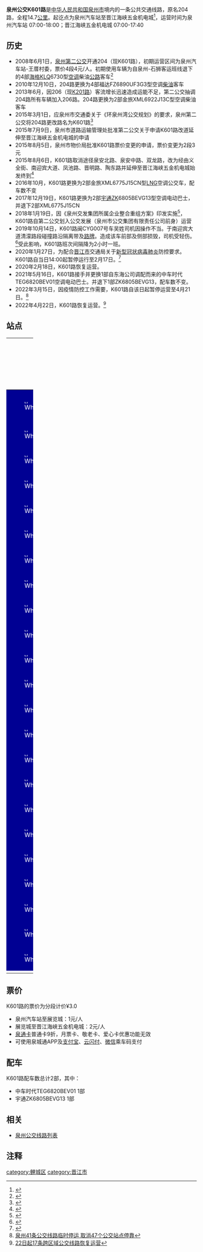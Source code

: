 {{Infobox Bus Route
| number=泉州公交K601路<br>（原204路）
| image=[[File:闽C09353D.jpg|300px]]
| operator=[[泉州市公交集团有限责任公司|泉州市公交集团有限责任公司]]  
| garage=[[泉州市环湾公交运输有限公司|环湾公司]]
| length=14.7KM
| via=展览城、泉州汽车基地
| start=泉州汽车站
| end=晋江海峡五金机电城
| level=泉州汽车站 07:00-18:00<br>晋江海峡五金机电城 07:00-17:40
| frequency=40-60分钟
| vehicle=中车时代TEG6820BEV01<br>宇通ZK6805BEVG13
| Fare=分段计价¥3.0
| bgcolor=#000093
| fontcolor=white
}}
'''泉州公交K601路'''是[[中华人民共和国|中华人民共和国]][[泉州市|泉州市]]境内的一条公共交通线路，原名204路，全程14.7[[公里|公里]]。起讫点为泉州汽车站至晋江海峡五金机电城<ref>{{Cite web |url=http://www.qzbus.cn/?action-category-catid-20 |title=线路查询 |accessdate=2016-06-27 |archive-date=2016-07-31 |archive-url=https://web.archive.org/web/20160731090630/http://www.qzbus.cn/?action-category-catid-20 |dead-url=no }}</ref>，运营时间为泉州汽车站 07:00-18:00；晋江海峡五金机电城 07:00-17:40

== 历史 ==
*2008年6月1日，[[泉州第二公交|泉州第二公交]]开通204（现K601路），初期运营区间为泉州汽车站-王厝村委，票价4段4元/人。初期使用车辆为自泉州-石狮客运班线退下的4部[[苏州金龙|海格]]KLQ6730型[[空调|空调]]柴油[[公路|公路]]客车<ref>{{Cite web |url=http://www.qzwb.com/gb/content/2008-04/04/content_2771132.htm |title=204路车6月开通 |access-date=2016-06-27 |archive-url=https://web.archive.org/web/20130412113613/http://www.qzwb.com/gb/content/2008-04/04/content_2771132.htm |archive-date=2013-04-12 |dead-url=yes }}</ref>
*2010年12月10日，204路更换为4部福达FZ6890UF3G3型空调[[柴油|柴油]]客车
*2013年6月，因206（现[[泉州公交K201路|K201路]]）客流增长迅速造成运能不足，第二公交抽调204路所有车辆加入206路。204路更换为2部金旅XML6922J13C型空调柴油客车
*2015年3月1日，应泉州市交通委关于《环泉州湾公交规划》的要求，泉州第二公交将204路更改路名为K601路<ref>{{Cite web |url=http://www.mnw.cn/quanzhou/news/843932.html |title=泉州22条环湾公交线路变更 3月1日起正式实施 |accessdate=2016-06-27 |archive-date=2018-10-03 |archive-url=https://web.archive.org/web/20181003112244/http://www.mnw.cn/quanzhou/news/843932.html |dead-url=no }}</ref>
*2015年7月9日，泉州市道路运输管理处批准第二公交关于申请K601路改道延伸至晋江海峡五金机电城的申请
*2015年8月5日，泉州市物价局批准K601路票价变更的申请，票价变更为2段3元
*2015年8月6日，K601路取消途径泉安北路、泉安中路、双龙路，改为经由义全街、南迎宾大道、凤池路、晋明路、陶东路并延伸至晋江海峡五金机电城始发终到<ref>{{Cite web |url=http://www.mnw.cn/quanzhou/gongjiao/luxian/958021.html |title=泉州K601路公交线路调整 |accessdate=2016-06-27 |archive-date=2016-06-26 |archive-url=https://web.archive.org/web/20160626211025/http://www.mnw.cn/quanzhou/gongjiao/luxian/958021.html |dead-url=no }}</ref>
*2016年10月，K601路更换为2部金旅XML6775J15CN型[[LNG|LNG]]空调公交车，配车数不变
*2017年12月19日，K601路更换为2部[[宇通客车|宇通]]ZK6805BEVG13型空调电动巴士，并退下2部XML6775J15CN
*2018年1月19日，因《泉州交发集团所属企业整合重组方案》印发实施<ref>{{Cite web |url=http://www.gzw.fjqz.gov.cn/gzdt/gqdt/201801/t20180119_591360.htm |title=泉州城乡公交一体化实现重大突破 |access-date=2018-03-21 |archive-url=https://web.archive.org/web/20180121000007/http://www.gzw.fjqz.gov.cn/gzdt/gqdt/201801/t20180119_591360.htm |archive-date=2018-01-21 |dead-url=yes }}</ref>，K601路自第二公交划入公交发展（泉州市公交集团有限责任公司前身）运营
*2019年10月14日，K601路闽CYG007号车吴姓司机因操作不当。于南迎宾大道清濛路段碰撞路沿隔离带及[[路牌|路牌]]。造成该车前部及侧部损毁，司机受轻伤。<ref>{{Cite web |url=https://www.qztv.cn/index/News/detail/id/75194.html?spm=0.0.0.0.sgO58U |title=南迎宾大道：公交车撞上绿化带 司机被卡驾驶室 |accessdate=2019-10-14 |archive-date=2019-10-14 |archive-url=https://web.archive.org/web/20191014173104/https://www.qztv.cn/index/News/detail/id/75194.html%3Fspm%3D0.0.0.0.sgO58U |dead-url=no }}</ref>受此影响，K601路班次间隔降为2小时一班。
*2020年1月27日，为配合[[晋江市|晋江市]]交通局关于[[2019新型冠状病毒|新型冠状病毒肺炎]]防控要求。K601路自当日14:00起暂停运行至2月17日。<ref>{{Cite web |url=https://www.qztv.cn/index/News/detail/id/81800.html?spm=0.0.0.0.6Klnau |title=【持续更新】紧急通告！1月28日起，晋江所有公交线路暂停营运 |accessdate=2020-01-27 |archive-date=2020-01-27 |archive-url=https://web.archive.org/web/20200127085755/https://www.qztv.cn/index/News/detail/id/81800.html%3Fspm%3D0.0.0.0.6Klnau |dead-url=no }}</ref>
*2020年2月18日，K601路恢复运营。
*2021年5月16日，K601路接手并更换1部自东海公司调配而来的中车时代TEG6820BEV01空调电动巴士。并退下1部ZK6805BEVG13，配车数不变。
*2022年3月15日，因疫情防控工作需要，K601路自该日起暂停运营至4月21日。<ref>[https://www.qzwb.com/gb/content/2022-03/15/content_7131856.htm 泉州41条公交线路临时停运  取消47个公交站点停靠]</ref>
*2022年4月22日，K601路恢复运营。<ref>[https://www.qzwb.com/gb/content/2022-04/21/content_7138350.htm 22日起17条跨区域公交线路恢复运营]</ref>

== 站点 ==
{| width=100% class="wikitable" style="text-align: center;"
|- 
! width=5% colspan=3 | 路线
! colspan=2 width=25% | 所在地区、街道
! width=30% | 站点名
! width=30% | 备注
|- 
|style="border: 0px;background:#000093;color:white;" | [[File:White_dot.svg|8px]]
|style="border: 0px;" |
|style="border: 0px;" |
| rowspan = 1 | [[鲤城区|鲤城区]]
| rowspan = 1 | 温陵南路
| 泉州汽车站
| 起讫站
|-
|style="border: 0px;background:#000093;color:white;" | [[File:White_dot.svg|8px]]
|style="border: 0px;" |
|style="border: 0px;" |
| rowspan = 3 | [[丰泽区|丰泽区]]
| rowspan = 1 | 宝洲路
| 宝洲街西段
| ↑<br>原名 宏昌宾馆
|-
|style="border: 0px;background:#000093;color:white;" | [[File:White_dot.svg|8px]]
|style="border: 0px;" |
|style="border: 0px;" |
| rowspan = 1 | 田安南路
| 泉秀街道办事处
| ↑
|-
|style="border: 0px;background:#000093;color:white;" | [[File:White_dot.svg|8px]]
|style="border: 0px;" |
|style="border: 0px;" |
| rowspan = 1 | 泉秀街
| 泉州汽车站北门
| ↑
|-
|style="border: 0px;background:#000093;color:white;" | [[File:White_dot.svg|8px]]
|style="border: 0px;" |
|style="border: 0px;" |
| rowspan = 6 | [[鲤城区|鲤城区]]
| rowspan = 3 | 义全街
| 幸福街口
| 
|-
|style="border: 0px;background:#000093;color:white;" | [[File:White_dot.svg|8px]]
|style="border: 0px;" |
|style="border: 0px;" |
| 鲤城公安分局
| 
|-
|style="border: 0px;background:#000093;color:white;" | [[File:White_dot.svg|8px]]
|style="border: 0px;" |
|style="border: 0px;" |
| 义全街西段
| 
|-
|style="border: 0px;background:#000093;color:white;" | [[File:White_dot.svg|8px]]
|style="border: 0px;" |
|style="border: 0px;" |
| rowspan = 1 | 顺济新桥
| 朵莲寺
| 
|-
|style="border: 0px;background:#000093;color:white;" | [[File:White_dot.svg|8px]]
|style="border: 0px;" |
|style="border: 0px;" |
| rowspan = 9 | 南迎宾大道
| 展览城
| 分段点
|-
|style="border: 0px;background:#000093;color:white;" | [[File:White_dot.svg|8px]]
|style="border: 0px;" |
|style="border: 0px;" |
| 金浦供水公司
| 原名 万祥医院
|-
|style="border: 0px;background:#000093;color:white;" | [[File:White_dot.svg|8px]]
|style="border: 0px;" |
|style="border: 0px;" |
| rowspan = 6 | [[泉州经济技术开发区|开发区]]
| 清濛
| 
|-
|style="border: 0px;background:#000093;color:white;" | [[File:White_dot.svg|8px]]
|style="border: 0px;" |
|style="border: 0px;" |
| 诺林商城
| 
|-
|style="border: 0px;background:#000093;color:white;" | [[File:White_dot.svg|8px]]
|style="border: 0px;" |
|style="border: 0px;" |
| 亭店
| 
|-
|style="border: 0px;background:#000093;color:white;" | [[File:White_dot.svg|8px]]
|style="border: 0px;" |
|style="border: 0px;" |
| 双坑
| 
|-
|style="border: 0px;background:#000093;color:white;" | [[File:White_dot.svg|8px]]
|style="border: 0px;" |
|style="border: 0px;" |
| 前店
| 
|-
|style="border: 0px;background:#000093;color:white;" | [[File:White_dot.svg|8px]]
|style="border: 0px;" |
|style="border: 0px;" |
| 园坂
| 
|-
|style="border: 0px;background:#000093;color:white;" | [[File:White_dot.svg|8px]]
|style="border: 0px;" |
|style="border: 0px;" |
| rowspan = 7 | [[晋江市|晋江市]]
| 高尔夫球场
| 
|-
|style="border: 0px;background:#000093;color:white;" | [[File:White_dot.svg|8px]]
|style="border: 0px;" |
|style="border: 0px;" |
| rowspan = 1 | 凤池路
| 屿崆村
| 
|-
|style="border: 0px;background:#000093;color:white;" | [[File:White_dot.svg|8px]]
|style="border: 0px;" |
|style="border: 0px;" |
| rowspan = 4 | 晋明路
| 坝头村
| 
|-
|style="border: 0px;background:#000093;color:white;" | [[File:White_dot.svg|8px]]
|style="border: 0px;" |
|style="border: 0px;" |
| 小桥社区
| 
|-
|style="border: 0px;background:#000093;color:white;" | [[File:White_dot.svg|8px]]
|style="border: 0px;" |
|style="border: 0px;" |
| 道碑厝村
| 
|-
|style="border: 0px;background:#000093;color:white;" | [[File:White_dot.svg|8px]]
|style="border: 0px;" |
|style="border: 0px;" |
| 特种汽车制造基地
| 
|-
|style="border: 0px;background:#000093;color:white;" | [[File:White_dot.svg|8px]]
|style="border: 0px;" |
|style="border: 0px;" |
| rowspan = 1 | 陶东路
| 晋江海峡五金机电城
| 起讫站
|-
|}

== 票价 ==
K601路的票价为分段计价¥3.0
*泉州汽车站至展览城：1元/人
*展览城至晋江海峡五金机电城：2元/人
*[[泉通卡|泉通卡]]普通卡9折，月票卡、敬老卡、爱心卡优惠功能无效
*可使用泉城通APP及[[支付宝|支付宝]]、[[云闪付|云闪付]]、[[微信|微信]]乘车码支付

== 配车 ==
K601路配车数总计2部，其中：
*中车时代TEG6820BEV01  1部
*宇通ZK6805BEVG13  1部

{{gallery 
|width = 300
|height = 
|align = 
|lines = 3
|File:闽CY1341.jpg| 海格KLQ6730<br>（2008.4 - 2010.11）
|File:MIN-CY1779_in_No.K601_bus_line_of_the_2nd_Zayton_bus.jpg| 金旅XML6922J13C<br>（2013.6 - 2016.10）
|File:闽CY2019.jpg| 金旅XML6775J15CN<br>（2016.10 - 2017.12）
|File:闽CYG007.jpg| 宇通ZK6805BEVG13<br>（2017.12 - ）
|File:闽C09353D.jpg| 中车时代TEG6820BEV01<br>（2021.5 - ）
}}

== 相关 ==
*[[泉州公交线路列表|泉州公交线路列表]]
== 注释 ==
{{reflist|refs=}}

{{泉州公交线路列表}}

[[category:鲤城区|category:鲤城区]]
[[category:晋江市|category:晋江市]]